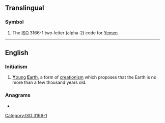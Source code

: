 {{also|ᎩᎬ|Appendix:Variations of "ye"}}
==Translingual==
{{wikipedia}}

===Symbol===
{{head|mul|symbol}}

# The [[ISO]] 3166-1 two-letter (alpha-2) code for [[Yemen]].

[[Category:ISO 3166-1]]

----

==English==

===Initialism===
{{rfc-header|Initialism}}
{{head|en|initialism}}

# [[young|'''Y'''oung]] [[Earth|'''E'''arth]], a form of [[creationism]] which proposes that the Earth is no more than a few thousand years old.

===Anagrams===
* {{anagrams|en|a=ey|-ey|ey}}